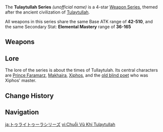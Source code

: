 {{Weapon Series Infobox
|quality  = 4
|region  = Sumeru
|lore    = [[Tulaytullah]] and its central people
|other   =
* Base ATK range: 42-510
* 2nd Stat: Elemental Mastery: 36-165
}}
The '''Tulaytullah Series''' ''(unofficial name)'' is a 4-star [[Weapon Series]], themed after the ancient civilization of [[Tulaytullah]].

All weapons in this series share the same Base ATK range of '''42-510''', and the same Secondary Stat: '''Elemental Mastery''' range of '''36-165'''

==Weapons==
{{Weapons by Category Table|type=Tulaytullah Series}}

==Lore==
The lore of the series is about the times of Tullaytulah. Its central characters are [[Faramarz|Prince Faramarz]], [[Makhaira]], [[Xiphos]], and the [[Old Blind Poet|old blind poet]] who was Xiphos' master.

==Change History==
{{Change History|3.1}}

==Navigation==
{{Weapon Series Navbox}}

[[ja:トゥライトゥーラシリーズ]]
[[vi:Chuỗi Vũ Khí Tulaytullah]]